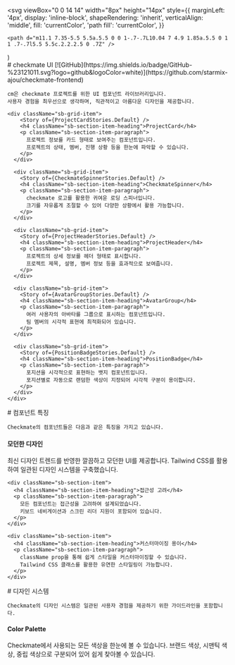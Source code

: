 

  <svg
    viewBox="0 0 14 14"
    width="8px"
    height="14px"
    style={{
      marginLeft: '4px',
      display: 'inline-block',
      shapeRendering: 'inherit',
      verticalAlign: 'middle',
      fill: 'currentColor',
      'path fill': 'currentColor',
    }}
  >
    <path d="m11.1 7.35-5.5 5.5a.5.5 0 0 1-.7-.7L10.04 7 4.9 1.85a.5.5 0 1 1 .7-.7l5.5 5.5c.2.2.2.5 0 .7Z" />
  </svg>
)

<Meta title="checkmate UI" />

<div className="sb-container">
  <div className='sb-section-title'>
    # checkmate UI
    [![GitHub](https://img.shields.io/badge/GitHub-%23121011.svg?logo=github&logoColor=white)](https://github.com/starmix-ajou/checkmate-frontend)

    cm은 checkmate 프로젝트를 위한 UI 컴포넌트 라이브러리입니다.
    사용자 경험을 최우선으로 생각하며, 직관적이고 아름다운 디자인을 제공합니다.

  </div>

  <div className="sb-section">
    <div className="sb-features-grid">

    <div className="sb-grid-item">
        <Story of={ProjectCardStories.Default} />
        <h4 className="sb-section-item-heading">ProjectCard</h4>
        <p className="sb-section-item-paragraph">
          프로젝트 정보를 카드 형태로 보여주는 컴포넌트입니다.
          프로젝트의 상태, 멤버, 진행 상황 등을 한눈에 파악할 수 있습니다.
        </p>
      </div>

      <div className="sb-grid-item">
        <Story of={CheckmateSpinnerStories.Default} />
        <h4 className="sb-section-item-heading">CheckmateSpinner</h4>
        <p className="sb-section-item-paragraph">
          checkmate 로고를 활용한 귀여운 로딩 스피너입니다.
          크기를 자유롭게 조절할 수 있어 다양한 상황에서 활용 가능합니다.
        </p>
      </div>

      <div className="sb-grid-item">
        <Story of={ProjectHeaderStories.Default} />
        <h4 className="sb-section-item-heading">ProjectHeader</h4>
        <p className="sb-section-item-paragraph">
          프로젝트의 상세 정보를 헤더 형태로 표시합니다.
          프로젝트 제목, 설명, 멤버 정보 등을 효과적으로 보여줍니다.
        </p>
      </div>

      <div className="sb-grid-item">
        <Story of={AvatarGroupStories.Default} />
        <h4 className="sb-section-item-heading">AvatarGroup</h4>
        <p className="sb-section-item-paragraph">
          여러 사용자의 아바타를 그룹으로 표시하는 컴포넌트입니다.
          팀 멤버의 시각적 표현에 최적화되어 있습니다.
        </p>
      </div>

      <div className="sb-grid-item">
        <Story of={PositionBadgeStories.Default} />
        <h4 className="sb-section-item-heading">PositionBadge</h4>
        <p className="sb-section-item-paragraph">
          포지션을 시각적으로 표현하는 뱃지 컴포넌트입니다.
          포지션별로 자동으로 랜덤한 색상이 지정되어 시각적 구분이 용이합니다.
        </p>
      </div>
    </div>

  </div>
</div>

<div className="sb-container">
  <div className='sb-section-title'>
    # 컴포넌트 특징

    Checkmate의 컴포넌트들은 다음과 같은 특징을 가지고 있습니다.

  </div>

  <div className="sb-section">
    <div className="sb-section-item">
      <h4 className="sb-section-item-heading">모던한 디자인</h4>
      <p className="sb-section-item-paragraph">
        최신 디자인 트렌드를 반영한 깔끔하고 모던한 UI를 제공합니다. 
        Tailwind CSS를 활용하여 일관된 디자인 시스템을 구축했습니다.
      </p>
    </div>

    <div className="sb-section-item">
      <h4 className="sb-section-item-heading">접근성 고려</h4>
      <p className="sb-section-item-paragraph">
        모든 컴포넌트는 접근성을 고려하여 설계되었습니다.
        키보드 네비게이션과 스크린 리더 지원이 포함되어 있습니다.
      </p>
    </div>

    <div className="sb-section-item">
      <h4 className="sb-section-item-heading">커스터마이징 용이</h4>
      <p className="sb-section-item-paragraph">
        className prop을 통해 쉽게 스타일을 커스터마이징할 수 있습니다.
        Tailwind CSS 클래스를 활용한 유연한 스타일링이 가능합니다.
      </p>
    </div>

  </div>
</div>

<div className="sb-container">
  <div className='sb-section-title'>
    # 디자인 시스템

    Checkmate의 디자인 시스템은 일관된 사용자 경험을 제공하기 위한 가이드라인을 포함합니다.

  </div>

  <div className="sb-section">
    <div className="sb-grid-item">
      <Story of={ColorPaletteStories.Default} />
      <h4 className="sb-section-item-heading">Color Palette</h4>
      <p className="sb-section-item-paragraph">
        Checkmate에서 사용되는 모든 색상을 한눈에 볼 수 있습니다.
        브랜드 색상, 시맨틱 색상, 중립 색상으로 구분되어 있어 쉽게 찾아볼 수 있습니다.
      </p>
    </div>
  </div>
</div>

<style>
  {`
  .sb-container {
    margin-bottom: 48px;
  }

  .sb-section {
    width: 100%;
    display: flex;
    flex-direction: row;
    gap: 20px;
  }

  img {
    object-fit: cover;
  }

  .sb-section-title {
    margin-bottom: 32px;
  }

  .sb-section a:not(h1 a, h2 a, h3 a) {
    font-size: 14px;
  }

  .sb-section-item, .sb-grid-item {
    flex: 1;
    display: flex;
    flex-direction: column;
  }

  .sb-section-item-heading {
    padding-top: 20px !important;
    padding-bottom: 5px !important;
    margin: 0 !important;
  }
  .sb-section-item-paragraph {
    margin: 0;
    padding-bottom: 10px;
  }

  .sb-chevron {
    margin-left: 5px;
  }

  .sb-features-grid {
    display: grid;
    grid-template-columns: repeat(2, 1fr);
    grid-gap: 32px 20px;
  }

  @media screen and (max-width: 600px) {
    .sb-section {
      flex-direction: column;
    }

    .sb-features-grid {
      grid-template-columns: repeat(1, 1fr);
    }
  }
  `}
</style>
